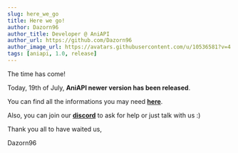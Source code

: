 ```yaml
---
slug: here_we_go
title: Here we go!
author: Dazorn96
author_title: Developer @ AniAPI
author_url: https://github.com/Dazorn96
author_image_url: https://avatars.githubusercontent.com/u/10536581?v=4
tags: [aniapi, 1.0, release]
---
```



The time has come!

Today, 19th of July, **AniAPI newer version has been released**.

You can find all the informations you may need **[here](../docs)**.

Also, you can join our **[discord](https://discord.gg/xQjZx5aWkR)** to ask for help or just talk with us :)

Thank you all to have waited us,

Dazorn96

<DisqusComments identifier="here_we_go" title="Here we go!" />